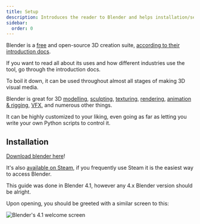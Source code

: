 ```yaml
---
title: Setup
description: Introduces the reader to Blender and helps installation/setup
sidebar:
  order: 0
---
```


Blender is a [free](https://docs.blender.org/manual/en/latest/getting_started/about/license.html) and open-source 3D creation suite, [according to their introduction docs](https://docs.blender.org/manual/en/latest/getting_started/about/introduction.html).

If you want to read all about its uses and how different industries use the tool, go through the introduction docs.

To boil it down, it can be used throughout almost all stages of making 3D visual media.

Blender is great for 3D [modelling](https://docs.blender.org/manual/en/latest/modeling/introduction.html), [sculpting](https://docs.blender.org/manual/en/latest/sculpt_paint/sculpting/index.html), [texturing](https://docs.blender.org/manual/en/latest/editors/uv/introduction.html), [rendering](https://docs.blender.org/manual/en/latest/render/introduction.html), [animation & rigging](https://docs.blender.org/manual/en/latest/animation/index.html), [VFX](https://docs.blender.org/manual/en/latest/movie_clip/index.html), and numerous other things.

It can be highly customized to your liking, even going as far as letting you write your own Python scripts to control it.

## Installation

[Download blender here](https://www.blender.org/download/)!

It's also [available on Steam](http://store.steampowered.com/app/365670/Blender/), if you frequently use Steam it is the easiest way to access Blender.

This guide was done in Blender 4.1, however any 4.x Blender version should be alright.

Upon opening, you should be greeted with a similar screen to this:

![Blender's 4.1 welcome screen](/src/assets/blender/WelcomeScreen.png)